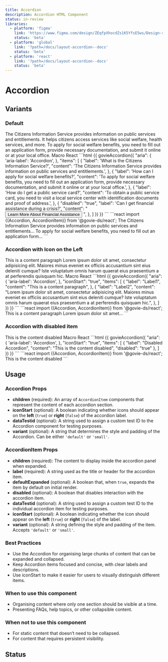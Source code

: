 ```yaml
---
title: Accordion
description: Accordion HTML Component
status: in-review
libraries:
  - platform: 'figma'
    link: 'https://www.figma.com/design/ZEqfpXhocdZs1K5YfsE5ws/Design-system?node-id=4500-3185'
    status: 'beta'
  - platform: 'global'
    link: '?path=/docs/layout-accordion--docs'
    status: 'beta'
  - platform: 'react'
    link: '?path=/docs/layout-accordion--docs'
    status: 'beta'
---
```


# Accordion

## Variants

### Default

<ComponentContainer>
  <Accordion>
    <AccordionItem label="What is the Citizens Information Service?">
      The Citizens Information Service provides information on public services
      and entitlements. It helps citizens access services like social welfare,
      health services, and more.
    </AccordionItem>
    <AccordionItem label="How can I apply for social welfare benefits?">
      To apply for social welfare benefits, you need to fill out an application
      form, provide necessary documentation, and submit it online or at your
      local office.
    </AccordionItem>
  </Accordion>
</ComponentContainer>

<Tabs id="tab1">
  <TabList>
    <TabItem value="tab11" checked>Macro</TabItem>
    <TabItem value="tab12">React</TabItem>
  </TabList>
  <TabPanel value="tab11">
    ```html
    {{ govieAccordion({
        "aria": {
          'aria-label': 'Accordion',
        },
        "items": [
            {
              "label": 'What is the Citizens Information Service?',
              "content":
                'The Citizens Information Service provides information on public services and entitlements.',
            },
            {
              "label": 'How can I apply for social welfare benefits?',
              "content":
                'To apply for social welfare benefits, you need to fill out an application form, provide necessary documentation,     and submit it online or at your local office.',
            },
            {
              "label": 'How do I get a public service card?',
              "content":
                'To obtain a public service card, you need to visit a local service center with identification documents and proof of address.',
            },
            {
              "disabled": "true",
              "label": 'Can I get financial assistance during a crisis?',
              "content": "
                  <button data-element='button-container' data-module='gieds-button' class='gi-btn gi-btn-primary gi-btn-regular'>
                    Learn More About Financial Assistance
                  </button>
              ",
            },
          ]
    }) }}
  ```
</TabPanel>
<TabPanel value="tab12">
    ```react
      import {(Accordion, AccordionItem)} from '@govie-ds/react';
      <Accordion>
        <AccordionItem label="What is the Citizens Information Service?">
              The Citizens Information Service provides information on public
              services and entitlements...
        </AccordionItem>
        <AccordionItem label="How can I apply for social welfare benefits?">
              To apply for social welfare benefits, you need to fill out an
              application form...
        </AccordionItem>
      </Accordion>
      ```
</TabPanel>
</Tabs>

### Accordion with Icon on the Left

<ComponentContainer>
  <Accordion iconStart>
    <AccordionItem label="Label1">This is a content paragraph</AccordionItem>
    <AccordionItem label="Label2">
      Lorem ipsum dolor sit amet, consectetur adipisicing elit. Maiores minus
      eveniet ex officiis accusantium sint eius deleniti cumque? Iste voluptatum
      omnis harum quaerat eius praesentium a at perferendis quisquam hic.
    </AccordionItem>
  </Accordion>
</ComponentContainer>

<Tabs id="tab2">
  <TabList>
    <TabItem value="tab21" checked>
      Macro
    </TabItem>
    <TabItem  value="tab22">
      React
    </TabItem>
  </TabList>
  <TabPanel value="tab21">
      ```html
      {{ govieAccordion({
            "aria": {
              'aria-label': 'Accordion',
            },
            "iconStart": "true",
            "items": [
                {
                  "label": "Label1",
                  "content":
                    "This is a content paragraph",
                },
                {
                  "label": "Label2",
                  "content":
                    "Lorem ipsum dolor sit amet, consectetur adipisicing elit. Maiores minus
                    eveniet ex officiis accusantium sint eius deleniti cumque? Iste voluptatum
                    omnis harum quaerat eius praesentium a at perferendis quisquam hic.",
                },
              ]
        }) }}
      ```
    </TabPanel>
  <TabPanel value="tab22">
    ```react
     import {(Accordion, AccordionItem)} from '@govie-ds/react';
    <Accordion iconStart={true}>
      <AccordionItem label="Label1">This is a content paragraph
      </AccordionItem>
      <AccordionItem label="Label2">Lorem ipsum dolor sit amet...
      </AccordionItem>
    </Accordion>
    ```
  </TabPanel>
</Tabs>

### Accordion with disabled item

<ComponentContainer>
  <Accordion>
    <AccordionItem disabled label="Disabled Accordion">
      This is the content disabled
    </AccordionItem>
  </Accordion>
</ComponentContainer>

<Tabs id="tab3">
  <TabList>
    <TabItem value="tab31" checked>
      Macro
    </TabItem>
    <TabItem value="tab32">
      React
    </TabItem>
  </TabList>
  <TabPanel value="tab31">
    ```html
      {{ govieAccordion({
            "aria": {
              'aria-label': 'Accordion',
            },
            "iconStart": "true",
            "items": [
                {
                  "label": "Disabled Accordion",
                  "content":
                    "This is the content disabled",
                  "disabled": "true"
                },
              ]
        }) }}
    ```
    </TabPanel>
  <TabPanel value="tab32">
  ```react
   import {(Accordion, AccordionItem)} from '@govie-ds/react';
  <Accordion>
    <AccordionItem disabled label="Disabled Accordion">
        This is the content disabled
    </AccordionItem>
  </Accordion>
  ```
</TabPanel>
</Tabs>

## Usage

### Accordion Props

- **children** (required): An array of `AccordionItem` components that represent the content of each accordion section.
- **iconStart** (optional): A boolean indicating whether icons should appear on the **left** (`true`) or **right** (`false`) of the accordion label.
- **dataTestid** (optional): A string used to assign a custom test ID to the Accordion component for testing purposes.
- **variant** (optional): A string that determines the style and padding of the Accordion. Can be either `'default'` or `'small'`.

### AccordionItem Props

- **children** (required): The content to display inside the accordion panel when expanded.
- **label** (required): A string used as the title or header for the accordion item.
- **defaultExpanded** (optional): A boolean that, when `true`, expands the item by default on initial render.
- **disabled** (optional): A boolean that disables interaction with the accordion item.
- **dataTestid** (optional): A string used to assign a custom test ID to the individual accordion item for testing purposes.
- **iconStart** (optional): A boolean indicating whether the icon should appear on the **left** (`true`) or **right** (`false`) of the label.
- **variant** (optional): A string defining the style and padding of the item. Accepts `'default'` or `'small'`.

### Best Practices

- Use the Accordion for organising large chunks of content that can be expanded and collapsed.
- Keep Accordion items focused and concise, with clear labels and descriptions.
- Use iconStart to make it easier for users to visually distinguish different items.

### When to use this component

- Organising content where only one section should be visible at a time.
- Presenting FAQs, help topics, or other collapsible content.

### When not to use this component

- For static content that doesn’t need to be collapsed.
- For content that requires persistent visibility.

## Status

<ComponentStatusBlock componentId="accordion" />
